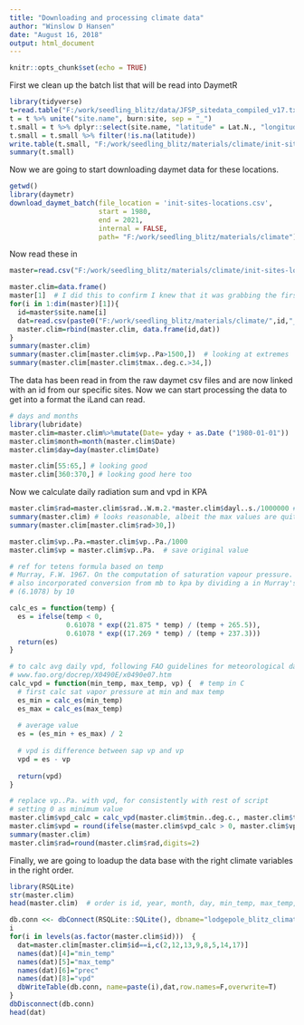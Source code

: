 ```yaml
---
title: "Downloading and processing climate data"
author: "Winslow D Hansen"
date: "August 16, 2018"
output: html_document
---
```


```r
knitr::opts_chunk$set(echo = TRUE)
```

First we clean up the batch list that will be read into DaymetR
```r
library(tidyverse)
t=read.table("F:/work/seedling_blitz/data/JFSP_sitedata_compiled_v17.txt",sep="\t",header=T)
t = t %>% unite("site.name", burn:site, sep = "_")
t.small = t %>% dplyr::select(site.name, "latitude" = Lat.N., "longitude" = Lon.W.)
t.small = t.small %>% filter(!is.na(latitude))
write.table(t.small, "F:/work/seedling_blitz/materials/climate/init-sites-locations.csv",sep=",",row.names = F)
summary(t.small)
```


Now we are going to start downloading daymet data for these locations.  

```r
getwd()
library(daymetr)
download_daymet_batch(file_location = 'init-sites-locations.csv',
                      start = 1980,
                      end = 2021,
                      internal = FALSE,
                      path= "F:/work/seedling_blitz/materials/climate")


```
Now read these in
```r
master=read.csv("F:/work/seedling_blitz/materials/climate/init-sites-locations.csv", header=T)

master.clim=data.frame()
master[1]  # I did this to confirm I knew that it was grabbing the first column. Indexing is hard for me.
for(i in 1:dim(master)[1]){
  id=master$site.name[i]
  dat=read.csv(paste0("F:/work/seedling_blitz/materials/climate/",id,"_1980_2021.csv"), header = T, sep = ",", skip = 7)
  master.clim=rbind(master.clim, data.frame(id,dat))
}
summary(master.clim)
summary(master.clim[master.clim$vp..Pa>1500,])  # looking at extremes
summary(master.clim[master.clim$tmax..deg.c.>34,])
```
The data has been read in from the raw daymet csv files and are now linked with an id from our specific sites. 
Now we can start processing the data to get into a format the iLand can read.

```r
# days and months
library(lubridate)
master.clim=master.clim%>%mutate(Date= yday + as.Date ("1980-01-01"))
master.clim$month=month(master.clim$Date)
master.clim$day=day(master.clim$Date)

master.clim[55:65,] # looking good
master.clim[360:370,] # looking good here too

```
Now we calculate daily radiation sum and vpd in KPA


```r
master.clim$rad=master.clim$srad..W.m.2.*master.clim$dayl..s./1000000 # in MJ/m?/day
summary(master.clim) # looks reasonable, albeit the max values are quite high
summary(master.clim[master.clim$rad>30,])

master.clim$vp..Pa.=master.clim$vp..Pa./1000
master.clim$vp = master.clim$vp..Pa.  # save original value

# ref for tetens formula based on temp
# Murray, F.W. 1967. On the computation of saturation vapour pressure. J. Applied Meteorology 6: 203-204. https://doi.org/10.1175/1520-0450(1967)006%3C0203:OTCOSV%3E2.0.CO;2
# also incorporated conversion from mb to kpa by dividing a in Murray's equation
# (6.1078) by 10

calc_es = function(temp) {
  es = ifelse(temp < 0,
              0.61078 * exp((21.875 * temp) / (temp + 265.5)),  
              0.61078 * exp((17.269 * temp) / (temp + 237.3)))  
  return(es)  
}

# to calc avg daily vpd, following FAO guidelines for meteorological data
# www.fao.org/docrep/X0490E/x0490e07.htm
calc_vpd = function(min_temp, max_temp, vp) {  # temp in C
  # first calc sat vapor pressure at min and max temp
  es_min = calc_es(min_temp)
  es_max = calc_es(max_temp)
  
  # average value
  es = (es_min + es_max) / 2
  
  # vpd is difference between sap vp and vp
  vpd = es - vp
  
  return(vpd)
}

# replace vp..Pa. with vpd, for consistently with rest of script
# setting 0 as minimum value
master.clim$vpd_calc = calc_vpd(master.clim$tmin..deg.c., master.clim$tmax..deg.c., master.clim$vp)
master.clim$vpd = round(ifelse(master.clim$vpd_calc > 0, master.clim$vpd_calc, 0),digits=2)
summary(master.clim)
master.clim$rad=round(master.clim$rad,digits=2)
```
Finally, we are going to loadup the data base with the right climate variables in the right order.

```r
library(RSQLite)
str(master.clim)
head(master.clim)  # order is id, year, month, day, min_temp, max_temp, prec, rad, vpd

db.conn <<- dbConnect(RSQLite::SQLite(), dbname="lodgepole_blitz_climate.sqlite" )
i
for(i in levels(as.factor(master.clim$id)))  {
  dat=master.clim[master.clim$id==i,c(2,12,13,9,8,5,14,17)]
  names(dat)[4]="min_temp"
  names(dat)[5]="max_temp"
  names(dat)[6]="prec"
  names(dat)[8]="vpd"
  dbWriteTable(db.conn, name=paste(i),dat,row.names=F,overwrite=T)
}
dbDisconnect(db.conn)
head(dat)
```


















